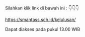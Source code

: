 Silahkan klik link di bawah ini : 👇👇👇

<div className="text-center">
  <a href="https://smantass.sch.id/kelulusan/">
    https://smantass.sch.id/kelulusan/
  </a>
</div>

Dapat diakses pada pukul 13.00 WIB
